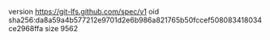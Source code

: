 version https://git-lfs.github.com/spec/v1
oid sha256:da8a59a4b577212e9701d2e6b986a821765b50fccef508083418034ce2968ffa
size 9562
